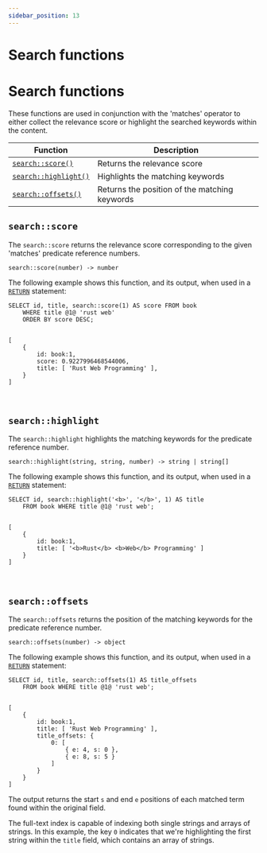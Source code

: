 ```yaml
---
sidebar_position: 13
---
```


# Search functions

# Search functions

These functions are used in conjunction with the 'matches' operator to either collect the relevance score or highlight the searched keywords within the content.

<table>
<thead>
  <tr>
    <th>Function</th>
    <th>Description</th>
  </tr>
</thead>
<tbody>
  <tr>
    <td><a href="#searchscore"><code>search::score()</code></a></td>
    <td>Returns the relevance score</td>
  </tr>
  <tr>
    <td><a href="#searchhighlight"><code>search::highlight()</code></a></td>
    <td>Highlights the matching keywords</td>
  </tr>
  <tr>
    <td><a href="#searchoffsets"><code>search::offsets()</code></a></td>
    <td>Returns the position of the matching keywords</td>
  </tr>
</tbody>
</table>

## `search::score`

The `search::score` returns the relevance score corresponding to the given 'matches' predicate reference numbers.

```surql title="API DEFINITION"
search::score(number) -> number
```
The following example shows this function, and its output, when used in a [`RETURN`](/docs/surrealdb/surrealql/statements/return) statement:

```surql
SELECT id, title, search::score(1) AS score FROM book
	WHERE title @1@ 'rust web'
	ORDER BY score DESC;


[
	{
		id: book:1,
		score: 0.9227996468544006,
		title: [ 'Rust Web Programming' ],
	}
]
```

<br />

## `search::highlight`

The `search::highlight` highlights the matching keywords for the predicate reference number.

```surql title="API DEFINITION"
search::highlight(string, string, number) -> string | string[]
```
The following example shows this function, and its output, when used in a [`RETURN`](/docs/surrealdb/surrealql/statements/return) statement:

```surql
SELECT id, search::highlight('<b>', '</b>', 1) AS title
	FROM book WHERE title @1@ 'rust web';


[
	{
		id: book:1,
		title: [ '<b>Rust</b> <b>Web</b> Programming' ]
	}
]
```

<br />

## `search::offsets`

The `search::offsets` returns the position of the matching keywords for the predicate reference number.

```surql title="API DEFINITION"
search::offsets(number) -> object
```
The following example shows this function, and its output, when used in a [`RETURN`](/docs/surrealdb/surrealql/statements/return) statement:

```surql
SELECT id, title, search::offsets(1) AS title_offsets
	FROM book WHERE title @1@ 'rust web';


[
	{
		id: book:1,
		title: [ 'Rust Web Programming' ],
		title_offsets: {
			0: [
				{ e: 4, s: 0 },
				{ e: 8, s: 5 }
			]
		}
	}
]
```
The output returns the start `s` and end `e` positions of each matched term found within the original field.

The full-text index is capable of indexing both single strings and arrays of strings. In this example, the key `0` indicates that we're highlighting the first string within the `title` field, which contains an array of strings.

<br /><br />